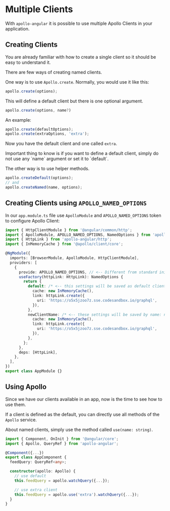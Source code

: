 
# Multiple Clients

With `apollo-angular` it is possible to use multiple Apollo Clients in your application.

## Creating Clients

You are already familiar with how to create a single client so it should be easy to understand it.

There are few ways of creating named clients.

One way is to use `Apollo.create`. Normally, you would use it like this:

```typescript
apollo.create(options);
```

This will define a default client but there is one optional argument.

```typescript
apollo.create(options, name?)
```

An example:

```typescript
apollo.create(defaultOptions);
apollo.create(extraOptions, 'extra');
```

Now you have the default client and one called `extra`.

<Callout>
  Important thing to know is if you want to define a default client, simply do not use any `name` argument or set it to
  `default`.
</Callout>

The other way is to use helper methods.

```typescript
apollo.createDefault(options);
// and
apollo.createNamed(name, options);
```

## Creating Clients using `APOLLO_NAMED_OPTIONS`

In our `app.module.ts` file use `ApolloModule` and `APOLLO_NAMED_OPTIONS` token to configure Apollo Client:

```typescript
import { HttpClientModule } from '@angular/common/http';
import { ApolloModule, APOLLO_NAMED_OPTIONS, NamedOptions } from 'apollo-angular';
import { HttpLink } from 'apollo-angular/http';
import { InMemoryCache } from '@apollo/client/core';

@NgModule({
  imports: [BrowserModule, ApolloModule, HttpClientModule],
  providers: [
    {
      provide: APOLLO_NAMED_OPTIONS, // <-- Different from standard initialization
      useFactory(httpLink: HttpLink): NamedOptions {
        return {
          default: /* <-- this settings will be saved as default client */ {
            cache: new InMemoryCache(),
            link: httpLink.create({
              uri: 'https://o5x5jzoo7z.sse.codesandbox.io/graphql',
            }),
          },
          newClientName: /* <-- these settings will be saved by name: newClientName */ {
            cache: new InMemoryCache(),
            link: httpLink.create({
              uri: 'https://o5x5jzoo7z.sse.codesandbox.io/graphql',
            }),
          },
        };
      },
      deps: [HttpLink],
    },
  ],
})
export class AppModule {}
```

## Using Apollo

Since we have our clients available in an app, now is the time to see how to use them.

If a client is defined as the default, you can directly use all methods of the `Apollo` service.

About named clients, simply use the method called `use(name: string)`.

```typescript
import { Component, OnInit } from '@angular/core';
import { Apollo, QueryRef } from 'apollo-angular';

@Component({...})
export class AppComponent {
  feedQuery: QueryRef<any>;

  constructor(apollo: Apollo) {
    // use default
    this.feedQuery = apollo.watchQuery({...});

    // use extra client
    this.feedQuery = apollo.use('extra').watchQuery({...});
  }
}
```

